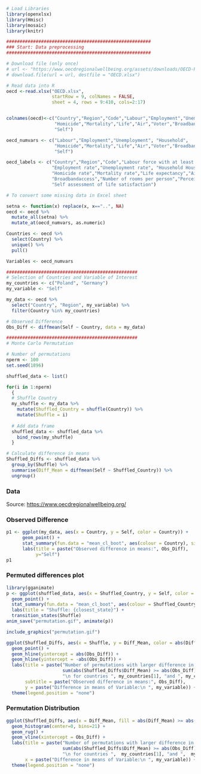 ```r
# Load Libraries
library(openxlsx)
library(Hmisc)
library(mosaic)
library(knitr)

######################################################
### Start: Data preprocessing
######################################################

# Download file (only once)
# url <- "https://www.oecdregionalwellbeing.org/assets/downloads/OECD-Regional-Well-Being-Data-File.xlsx"
# download.file(url = url, destfile = "OECD.xlsx")

# Read data into R
oecd <-read.xlsx("OECD.xlsx", 
                 startRow = 9, colNames = FALSE,
                 sheet = 4, rows = 9:410, cols=2:17)


colnames(oecd)<-c("Country","Region","Code","Labour","Employment","Unemployment", "Household",
                  "Homicide","Mortality","Life","Air","Voter","Broadband","Number","Perceived",
                  "Self")

oecd_numvars <- c("Labour","Employment","Unemployment", "Household",
                  "Homicide","Mortality","Life","Air","Voter","Broadband","Number","Perceived",
                  "Self")

oecd_labels <- c("Country","Region","Code","Labour force with at least secondary education", 
                 "Employment rate","Unemployment rate", "Household Household disposable income per capita", 
                 "Homicide rate","Mortality rate","Life expectancy","Air pollution","Voter turnout",
                 "Broadbandaccess","Number of rooms per person","Perceived social network support", 
                 "Self assessment of life satisfaction")

# To convert some missing data in Excel sheet

setna <- function(x) replace(x, x=="..", NA)
oecd <- oecd %>%
  mutate_all(setna) %>%
  mutate_at(oecd_numvars, as.numeric)

Countries <- oecd %>%
  select(Country) %>%
  unique() %>%
  pull()

Variables <- oecd_numvars

#################################################
# Selection of Countries and Variable of Interest
my_countries <- c("Poland", "Germany")
my_variable <- "Self"

my_data <- oecd %>%
  select("Country", "Region", my_variable) %>%
  filter(Country %in% my_countries)

# Observed Difference
Obs_Diff <- diffmean(Self ~ Country, data = my_data)

#################################################
# Monte Carlo Permutation

# Number of permutations
nperm <- 100
set.seed(1896)

shuffled_data <- list()

for(i in 1:nperm)
  {
  # Shuffle Country
  my_shuffle <- my_data %>%
    mutate(Shuffled_Country = shuffle(Country)) %>%
    mutate(Shuffle = i)
  
  # Add data frame
  shuffled_data <- shuffled_data %>%
    bind_rows(my_shuffle)
  }

# Calculate difference in means
Shuffled_Diffs <- shuffled_data %>%
  group_by(Shuffle) %>%
  summarise(Diff_Mean = diffmean(Self ~ Shuffled_Country)) %>%
  ungroup()

```

### Data

Source: [https://www.oecdregionalwellbeing.org/](https://www.oecdregionalwellbeing.org/)

### Observed Difference

```r
p1 <- ggplot(my_data, aes(x = Country, y = Self, color = Country)) +
      geom_point() +
      stat_summary(fun.data = "mean_cl_boot", aes(colour = Country), size = 1.5, alpha = 0.5) +
      labs(title = paste("Observed difference in means:", Obs_Diff),
           y="Self")
p1
```

### Permuted differences plot

```r
library(gganimate)
p <- ggplot(shuffled_data, aes(x = Shuffled_Country, y = Self, color = Country)) +
  geom_point() +
  stat_summary(fun.data = "mean_cl_boot", aes(colour = Shuffled_Country), size = 1.5, alpha = 0.5) +
  labs(title = "Shuffle: {closest_state}") +
  transition_states(Shuffle)
anim_save("permutation.gif", animate(p))
```

```r
include_graphics("permutation.gif")
```

```r
ggplot(Shuffled_Diffs, aes(x = Shuffle, y = Diff_Mean, color = abs(Diff_Mean) >= abs(Obs_Diff))) +
  geom_point() +
  geom_hline(yintercept = abs(Obs_Diff)) +
  geom_hline(yintercept = -abs(Obs_Diff)) +
  labs(title = paste("Number of permutations with larger difference in means \n than observed:",
                     sum(abs(Shuffled_Diffs$Diff_Mean) >= abs(Obs_Diff)),
                     "\n for countries ", my_countries[1], "and ", my_countries[2]),
       subtitle = paste("Observed difference in means:", Obs_Diff),
       y = paste("Difference in means of Variable:\n ", my_variable)) +
  theme(legend.position = "none")
```

### Permutation Distribution

```r
ggplot(Shuffled_Diffs, aes(x = Diff_Mean, fill = abs(Diff_Mean) >= abs(Obs_Diff))) +
  geom_histogram(center=0, bins=21) +
  geom_rug() +
  geom_vline(xintercept = Obs_Diff) +
  labs(title = paste("Number of permutations with larger difference in means \n than observed:",
                     sum(abs(Shuffled_Diffs$Diff_Mean) >= abs(Obs_Diff)), " of ", nperm,
                     "\n for countries ",  my_countries[1], "and ",  my_countries[2]),
       x = paste("Difference in means of Variable:\n ", my_variable)) +
  theme(legend.position = "none")
```




